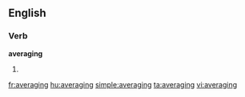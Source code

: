 ==English==

===Verb===
'''averaging'''

# {{present participle of|[[average]]}}

[[fr:averaging]]
[[hu:averaging]]
[[simple:averaging]]
[[ta:averaging]]
[[vi:averaging]]